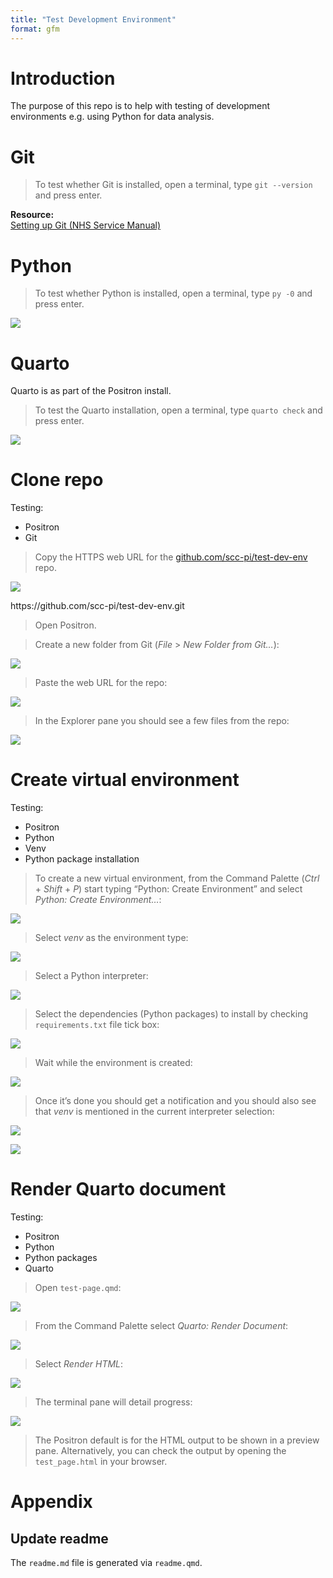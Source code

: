 ```yaml
---
title: "Test Development Environment"
format: gfm
---
```


# Introduction 

The purpose of this repo is to help with testing of development environments e.g. using Python for data analysis.  

# Git

> To test whether Git is installed, open a terminal, type `git --version` and press enter.

**Resource:**  
[Setting up Git (NHS Service Manual)](https://prototype-kit.service-manual.nhs.uk/how-tos/git)

# Python

> To test whether Python is installed, open a terminal, type `py -0` and press enter.

![](resources/python-version.jpg)  

# Quarto  

Quarto is as part of the Positron install.  

> To test the Quarto installation, open a terminal, type `quarto check` and press enter.

![](resources/quarto-check.jpg)  

# Clone repo

Testing:  

* Positron  
* Git

> Copy the HTTPS web URL for the [github.com/scc-pi/test-dev-env](https://github.com/scc-pi/test-dev-env) repo.

![](resources/repo-web-url.jpg)  

https://github.com/scc-pi/test-dev-env.git

> Open Positron.

> Create a new folder from Git (*File* > *New Folder from Git...*):

![](resources/new-folder-git.jpg)  

> Paste the web URL for the repo:  

![](resources/paste-repo-url.jpg)  

> In the Explorer pane you should see a few files from the repo:  

![](resources/explorer-few-files.jpg)

# Create virtual environment

Testing:  

* Positron  
* Python  
* Venv  
* Python package installation

> To create a new virtual environment, from the Command Palette (*Ctrl* + *Shift* + *P*) start typing "Python: Create Environment" and select *Python: Create Environment...*: 

![](resources/cmd-palette-create-env.jpg)  

> Select *venv* as the environment type:  

![](resources/venv-select.jpg)  

> Select a Python interpreter:  

![](resources/python-interpreter-select.jpg)  

> Select the dependencies (Python packages) to install by checking `requirements.txt` file tick box:  

![](resources/requirements-select.jpg)

> Wait while the environment is created:  

![](resources/creating-env.jpg)

> Once it's done you should get a notification and you should also see that *venv* is mentioned in the current interpreter selection:  

![](resources/env-created.jpg)  

![](resources/selected-interpreter-venv.jpg)

# Render Quarto document

Testing:  

* Positron  
* Python  
* Python packages  
* Quarto  

> Open `test-page.qmd`:  

![](resources/qmd-open.jpg)  

> From the Command Palette select *Quarto: Render Document*:  

![](resources/qmd-render.jpg)

> Select *Render HTML*:  

![](resources/render-html.jpg)

> The terminal pane will detail progress:  

![](resources/terminal-output.jpg)

> The Positron default is for the HTML output to be shown in a preview pane. Alternatively, you can check the output by opening the `test_page.html` in your browser.    

# Appendix  

## Update readme

The `readme.md` file is generated via `readme.qmd`.